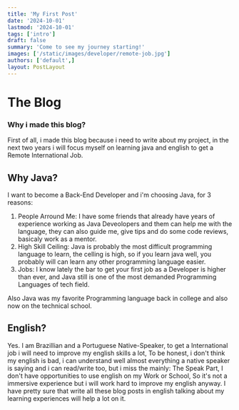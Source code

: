 ```yaml
---
title: 'My First Post'
date: '2024-10-01'
lastmod: '2024-10-01'
tags: ['intro']
draft: false
summary: 'Come to see my journey starting!'
images: ['/static/images/developer/remote-job.jpg']
authors: ['default',]
layout: PostLayout
---
```


# The Blog

### Why i made this blog?

First of all, i made this blog because i need to write about my project,
 in the next two years i will focus myself on learning java and english to get a Remote International Job.

 ## Why Java?

 I want to become a Back-End Developer and i'm choosing Java, for 3 reasons:
1. People Arround Me:
I have some friends that already have years of experience working as Java Deveolopers and them can help me with the language, they can also guide me, give tips and do some code reviews, basicaly work as a mentor.
2. High Skill Ceiling: Java is probably the most difficult programming language to learn, the celling is high, so if you learn java well, you probably will can learn any other programming language easier.
3. Jobs: I know lately the bar to get your first job as a Developer is higher than ever, and Java still is one of the most demanded Programming Languages of tech field.

Also Java was my favorite Programming language back in college and also now on the technical school.

## English?

Yes. I am Brazillian and a Portuguese Native-Speaker, to get a International job i
will need to improve my english skills a lot, To be honest,
 i don't think my english is bad, i can understand well almost everything a native speaker
is saying and i can read/write too, but i miss the mainly: The Speak Part, I don't have opportunities to use english on my Work or School,
 So it's not a immersive experience but i will work hard to improve my english anyway.
I have pretty sure that write all these blog posts in english talking about my learning experiences will help a lot on it. 